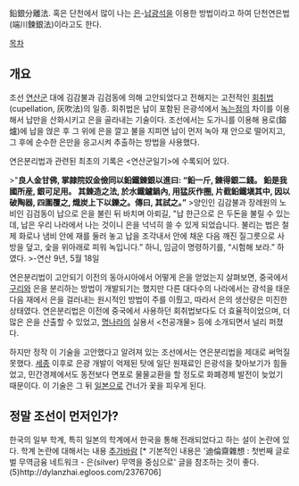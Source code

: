鉛銀分離法. 혹은 단천에서 많이 나는 [[은]]-[[납]]광석을 이용한 방법이라고 하여 단천연은법(端川鍊銀法)이라고도 한다.

[[목차]]
== 개요 ==
조선 [[연산군]] 대에 김감불과 김검동에 의해 고안되었다고 전해지는 고전적인 [[회취법]](cupellation, 灰吹法)의 일종. 회취법은 납이 포함된 은광석에서 [[녹는점]]의 차이를 이용해서 납만을 산화시키고 은을 골라내는 기술이다. 조선에서는 도가니를 이용해 용로(鎔爐)에 납을 얹은 후 그 위에 은을 깔고 불을 지피면 납이 먼저 녹아 재 안으로 떨어지고, 그 후에 순수한 은만을 응고시켜 추출하는 방법을 사용했다. 

연은분리법과 관련된 최초의 기록은 <연산군일기>에 수록되어 있다.

>"'''良人金甘佛, 掌隷院奴金儉同以鉛鐵錬銀以進曰: “鉛一斤, 錬得銀二錢。 鉛是我國所産, 銀可足用。 其錬造之法, 於水鐵鑪鍋內, 用猛灰作圈, 片截鉛鐵塡其中, 因以破陶器, 四圍覆之, 熾炭上下以鑠之。傳曰, 其試之。”'''
>양인인 김감불과 장례원의 노비인 김검동이 납으로 은을 불린 뒤 바치며 아뢰길, "납 한근으로 은 두돈을 불릴 수 있는데, 납은 우리 나라에서 나는 것이니 은을 넉넉히 쓸 수 있게 되었습니다. 불리는 법은 철제 화로나 냄비 안에 재를 둘러 놓고 납을 조각내서 안에 채운 다음 깨진 질그릇으로 사방을 덮고, 숯을 위아래로 피워 녹입니다.” 하니, 임금이 명령하기를, “시험해 보라.” 하였다.
>-연산 9년, 5월 18일

연은분리법이 고안되기 이전의 동아시아에서 어떻게 은을 얻었는지 살펴보면, 중국에서 [[구리]]와 은을 분리하는 방법이 개발되기는 했지만 다른 대다수의 나라에서는 광석을 태운 다음 재에서 은을 걸러내는 원시적인 방법이 주를 이뤘고, 따라서 은의 생산량은 미진한 상태였다. 연은분리법은 이전에 중국에서 사용하던 회취법보다도 더 효율적이었으며, 더 많은 은을 산출할 수 있었고, [[명나라]]의 실용서 <천공개물> 등에 소개되면서 널리 퍼졌다.

하지만 정작 이 기술을 고안했다고 알려져 있는 조선에서는 연은분리법을 제대로 써먹질 못했다. [[세종]] 이후로 은광 개발이 억제된 탓에 일단 원재료인 은광석을 찾아보기가 힘들었고, 민간경제에서도 동전보다 면포로 물물교환을 할 정도로 화폐경제 발전이 늦었기 때문이다. 이 기술은 그 뒤 [[일본]]으로 건너가 꽃을 피우게 된다.

== 정말 조선이 먼저인가? ==
한국의 일부 학계, 특히 일본의 학계에서 한국을 통해 전래되었다고 하는 설이 논란에 있다. 학계 논란에 대해서는 내용 [[추가바람]] [* 기본적인 내용은 '迪倫齋雜想 : 첫번째 글로벌 무역금융 네트워크 - 은(silver) 무역을 중심으로' 글을 참조하는 것이 좋다. (5)http://dylanzhai.egloos.com/2376706]
